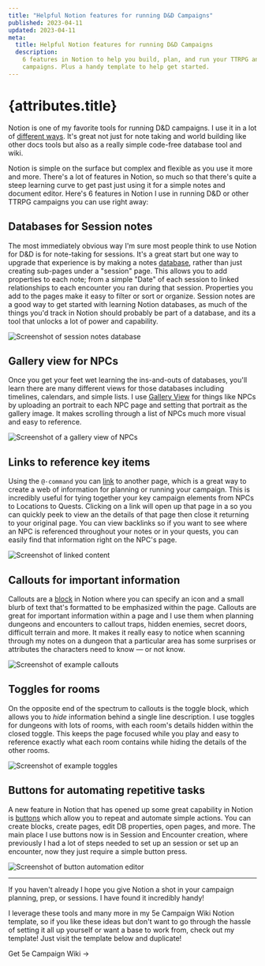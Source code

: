 ```yaml
---
title: "Helpful Notion features for running D&D Campaigns"
published: 2023-04-11
updated: 2023-04-11
meta:
  title: Helpful Notion features for running D&D Campaigns
  description:
    6 features in Notion to help you build, plan, and run your TTRPG and D&D
    campaigns. Plus a handy template to help get started.
---
```



# {attributes.title}

Notion is one of my favorite tools for running D&D campaigns. I use it in a lot
of [different ways](/using-notion-dm-screen). It's great not just for note
taking and world building like other docs tools but also as a really simple
code-free database tool and wiki.

Notion is simple on the surface but complex and flexible as you use it more and
more. There's a lot of features in Notion, so much so that there's quite a steep
learning curve to get past just using it for a simple notes and document editor.
Here's 6 features in Notion I use in running D&D or other TTRPG campaigns you
can use right away:

## Databases for Session notes

The most immediately obvious way I'm sure most people think to use Notion for
D&D is for note-taking for sessions. It's a great start but one way to upgrade
that experience is by making a notes
[database](https://www.notion.so/help/intro-to-databases), rather than just
creating sub-pages under a "session" page. This allows you to add properties to
each note; from a simple "Date" of each session to linked relationships to each
encounter you ran during that session. Properties you add to the pages make it
easy to filter or sort or organize. Session notes are a good way to get started
with learning Notion databases, as much of the things you'd track in Notion
should probably be part of a database, and its a tool that unlocks a lot of
power and capability.

![Screenshot of session notes database](/images/articles/notion-features-for-running-dnd/tip-1-session-database.png)

## Gallery view for NPCs

Once you get your feet wet learning the ins-and-outs of databases, you'll learn
there are many different views for those databases including timelines,
calendars, and simple lists. I use
[Gallery View](https://www.notion.so/help/galleries) for things like NPCs by
uploading an portrait to each NPC page and setting that portrait as the gallery
image. It makes scrolling through a list of NPCs much more visual and easy to
reference.

![Screenshot of a gallery view of NPCs](/images/articles/notion-features-for-running-dnd/tip-2-gallery-view.png)

## Links to reference key items

Using the `@-command` you can
[link](https://www.notion.so/help/create-links-and-backlinks) to another page,
which is a great way to create a web of information for planning or running your
campaign. This is incredibly useful for tying together your key campaign
elements from NPCs to Locations to Quests. Clicking on a link will open up that
page in a so you can quickly peek to view an the details of that page then close
it returning to your original page. You can view backlinks so if you want to see
where an NPC is referenced throughout your notes or in your quests, you can
easily find that information right on the NPC's page.

![Screenshot of linked content](/images/articles/notion-features-for-running-dnd/tip-3-links.png)

## Callouts for important information

Callouts are a [block](https://www.notion.so/help/what-is-a-block) in Notion
where you can specify an icon and a small blurb of text that's formatted to be
emphasized within the page. Callouts are great for important information within
a page and I use them when planning dungeons and encounters to callout traps,
hidden enemies, secret doors, difficult terrain and more. It makes it really
easy to notice when scanning through my notes on a dungeon that a particular
area has some surprises or attributes the characters need to know — or not know.

![Screenshot of example callouts](/images/articles/notion-features-for-running-dnd/tip-4-callouts.png)

## Toggles for rooms

On the opposite end of the spectrum to callouts is the toggle block, which
allows you to _hide_ information behind a single line description. I use toggles
for dungeons with lots of rooms, with each room's details hidden within the
closed toggle. This keeps the page focused while you play and easy to reference
exactly what each room contains while hiding the details of the other rooms.

![Screenshot of example toggles](/images/articles/notion-features-for-running-dnd/tip-5-toggles.png)

## Buttons for automating repetitive tasks

A new feature in Notion that has opened up some great capability in Notion is
[buttons](https://www.notion.so/help/template-buttons) which allow you to repeat
and automate simple actions. You can create blocks, create pages, edit DB
properties, open pages, and more. The main place I use buttons now is in Session
and Encounter creation, where previously I had a lot of steps needed to set up
an session or set up an encounter, now they just require a simple button press.

![Screenshot of button automation editor](/images/articles/notion-features-for-running-dnd/tip-6-buttons.png)

---

If you haven't already I hope you give Notion a shot in your campaign planning,
prep, or sessions. I have found it incredibly handy!

I leverage these tools and many more in my 5e Campaign Wiki Notion template, so
if you like these ideas but don't want to go through the hassle of setting it
all up yourself or want a base to work from, check out my template! Just visit
the template below and duplicate!

<p className="not-prose">
  <LinkButton href="https://kennygoff.notion.site/5e-Campaign-Wiki-2234b289a06d47c6967a99a934864c6a">
    Get 5e Campaign Wiki &rarr;
  </LinkButton>
</p>
